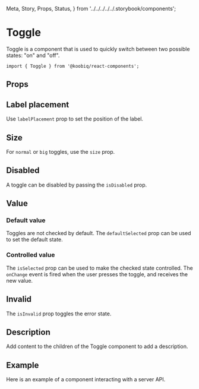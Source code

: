   Meta,
  Story,
  Props,
  Status,
} from '../../../../../.storybook/components';


<Meta of={Stories} />

# Toggle

<Status variant="experimental" />

Toggle is a component that is used to quickly switch between two possible states: "on" and "off".

```tsx
import { Toggle } from '@koobiq/react-components';
```

<Story of={Stories.Base} />

## Props

<Props />

## Label placement

Use `labelPlacement` prop to set the position of the label.

<Story of={Stories.LabelPlacement} />

## Size

For `normal` or `big` toggles, use the `size` prop.

<Story of={Stories.Size} />

## Disabled

A toggle can be disabled by passing the `isDisabled` prop.

<Story of={Stories.Disabled} />

## Value

### Default value

Toggles are not checked by default. The `defaultSelected` prop can be used to set the default state.

<Story of={Stories.DefaultValue} />

### Controlled value

The `isSelected` prop can be used to make the checked state controlled.
The `onChange` event is fired when the user presses the toggle, and receives the new value.

<Story of={Stories.ControlledValue} />

## Invalid

The `isInvalid` prop toggles the error state.

<Story of={Stories.Invalid} />

## Description

Add content to the children of the Toggle component to add a description.

<Story of={Stories.Description} />

## Example

Here is an example of a component interacting with a server API.

<Story of={Stories.Example} />
